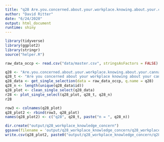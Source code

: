 ```yaml
---
title: "q28 Are.you.concerned.about.your.workplace.knowing.about.your.cannabis.use"
author: "David Ritter"
date: "6/24/2020"
output: html_document
runtime: shiny
---
```


```r
library(tidyverse)
library(ggplot2)
library(stringr)
source("helper.R")
```

```r
raw_data_occp <- read.csv("data/master.csv", stringsAsFactors = FALSE)
```

```r
q28 <- "Are.you.concerned.about.your.workplace.knowing.about.your.cannabis.use"
q28_t <- "Are you concerned about your workplace knowing about your cannabis use?"
q28_data <- get_single_selection(data = raw_data_occp, q.name = q28)
q28_n <- length(unique(q28_data$id))
q28_plot <- clean_single_select(q28_data)
r28 <- plot_single_select(q28_plot, q28_t, q28_n)
r28
```

```r
row3 <- colnames(q28_plot)
q28_plot2 <- rbind(row3, q28_plot)
names(q28_plot2) <- c("q28", q28_t, paste("n = ", q28_n))
```

```r
dir.create("output/q28_workplace_knowledge_concern")
ggsave(filename = 'output/q28_workplace_knowledge_concern/q28_workplace_knowledge_concern.png', plot = r28, device = 'png')
write.csv(q28_plot2, paste0("output/q28_workplace_knowledge_concern/q28_workplace_knowledge_concern_", q28_n,".csv"), row.names=F)
```



